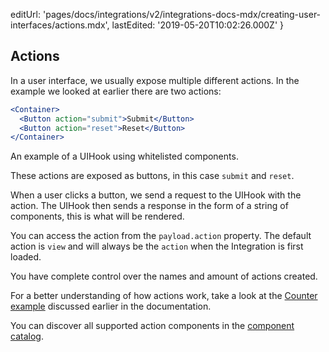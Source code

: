 
  editUrl:
    'pages/docs/integrations/v2/integrations-docs-mdx/creating-user-interfaces/actions.mdx',
  lastEdited: '2019-05-20T10:02:26.000Z'
}

## Actions

In a user interface, we usually expose multiple different actions. In the example we looked at earlier there are two actions:

```jsx
<Container>
  <Button action="submit">Submit</Button>
  <Button action="reset">Reset</Button>
</Container>
```

<Caption>An example of a UIHook using whitelisted components.</Caption>

These actions are exposed as buttons, in this case `submit` and `reset`.

When a user clicks a button, we send a request to the UIHook with the action. The UIHook then sends a response in the form of a string of components, this is what will be rendered.

You can access the action from the `payload.action` property. The default action is `view` and will always be the `action` when the Integration is first loaded.

<Note>
  You have complete control over the names and amount of actions created.
</Note>

For a better understanding of how actions work, take a look at the [Counter example](/docs/integrations#examples/counter) discussed earlier in the documentation.

You can discover all supported action components in the [component catalog](/docs/integrations#component-catalog).
